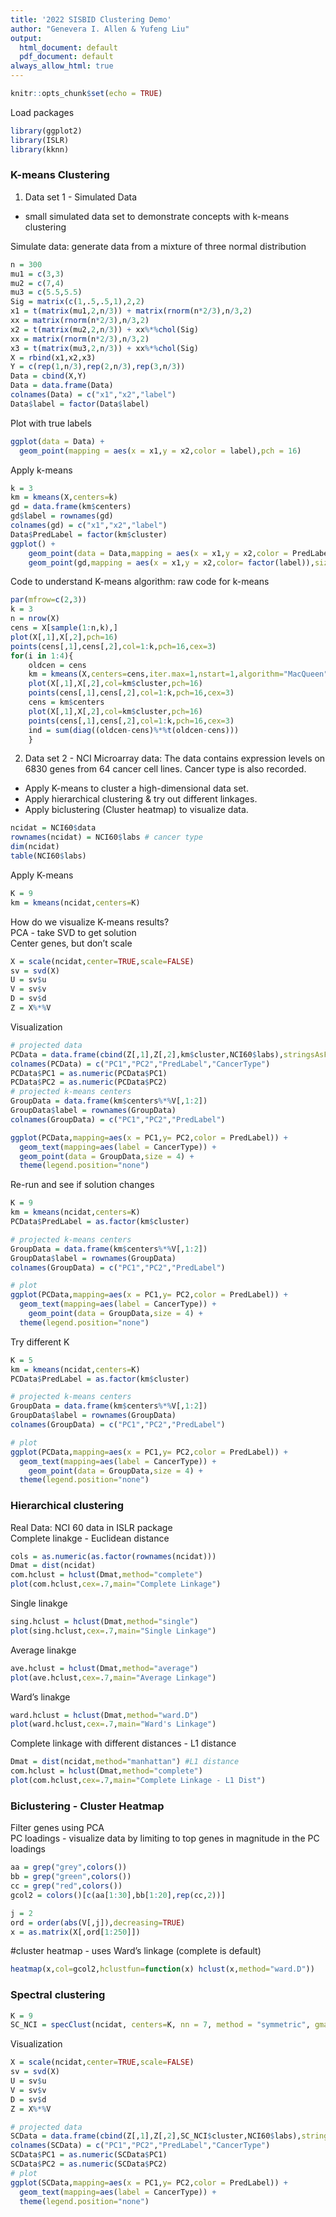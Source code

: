 ```yaml
---
title: '2022 SISBID Clustering Demo'
author: "Genevera I. Allen & Yufeng Liu"
output:
  html_document: default
  pdf_document: default
always_allow_html: true
---
```


```r
knitr::opts_chunk$set(echo = TRUE)
```

Load packages
```r
library(ggplot2)
library(ISLR)
library(kknn)
```


###  K-means Clustering
1. Data set 1 - Simulated Data
* small simulated data set to demonstrate concepts with k-means clustering

Simulate data: generate data from a mixture of three normal distribution
```r
n = 300
mu1 = c(3,3)
mu2 = c(7,4)
mu3 = c(5.5,5.5)
Sig = matrix(c(1,.5,.5,1),2,2)
x1 = t(matrix(mu1,2,n/3)) + matrix(rnorm(n*2/3),n/3,2)
xx = matrix(rnorm(n*2/3),n/3,2)
x2 = t(matrix(mu2,2,n/3)) + xx%*%chol(Sig)
xx = matrix(rnorm(n*2/3),n/3,2)
x3 = t(matrix(mu3,2,n/3)) + xx%*%chol(Sig)
X = rbind(x1,x2,x3)
Y = c(rep(1,n/3),rep(2,n/3),rep(3,n/3))
Data = cbind(X,Y)
Data = data.frame(Data)
colnames(Data) = c("x1","x2","label")
Data$label = factor(Data$label)
```

Plot with true labels
```r
ggplot(data = Data) + 
  geom_point(mapping = aes(x = x1,y = x2,color = label),pch = 16)
```

Apply k-means
```r
k = 3
km = kmeans(X,centers=k)
gd = data.frame(km$centers)
gd$label = rownames(gd)
colnames(gd) = c("x1","x2","label")
Data$PredLabel = factor(km$cluster)
ggplot() + 
    geom_point(data = Data,mapping = aes(x = x1,y = x2,color = PredLabel), pch = 16)  + 
    geom_point(gd,mapping = aes(x = x1,y = x2,color= factor(label)),size = 4) 
```

Code to understand K-means algorithm: raw code for k-means
```r

par(mfrow=c(2,3))
k = 3  
n = nrow(X)
cens = X[sample(1:n,k),]
plot(X[,1],X[,2],pch=16)
points(cens[,1],cens[,2],col=1:k,pch=16,cex=3)
for(i in 1:4){
    oldcen = cens
    km = kmeans(X,centers=cens,iter.max=1,nstart=1,algorithm="MacQueen")
    plot(X[,1],X[,2],col=km$cluster,pch=16)
    points(cens[,1],cens[,2],col=1:k,pch=16,cex=3)
    cens = km$centers
    plot(X[,1],X[,2],col=km$cluster,pch=16)
    points(cens[,1],cens[,2],col=1:k,pch=16,cex=3)
    ind = sum(diag((oldcen-cens)%*%t(oldcen-cens)))
    }

```


2. Data set 2 - NCI Microarray data: The data contains expression levels on 6830 genes from 64 cancer cell lines. Cancer type is also recorded.  
* Apply K-means to cluster a high-dimensional data set.  
* Apply hierarchical clustering & try out different linkages.  
* Apply biclustering (Cluster heatmap) to visualize data.   
```r
ncidat = NCI60$data
rownames(ncidat) = NCI60$labs # cancer type
dim(ncidat)
table(NCI60$labs)
```

Apply K-means
```r
K = 9
km = kmeans(ncidat,centers=K)
```

How do we visualize K-means results?  
PCA - take SVD to get solution  
Center genes, but don't scale
```r
X = scale(ncidat,center=TRUE,scale=FALSE)
sv = svd(X)
U = sv$u
V = sv$v
D = sv$d
Z = X%*%V
```

Visualization
```r
# projected data
PCData = data.frame(cbind(Z[,1],Z[,2],km$cluster,NCI60$labs),stringsAsFactors = FALSE)
colnames(PCData) = c("PC1","PC2","PredLabel","CancerType")
PCData$PC1 = as.numeric(PCData$PC1)
PCData$PC2 = as.numeric(PCData$PC2)
# projected k-means centers
GroupData = data.frame(km$centers%*%V[,1:2])
GroupData$label = rownames(GroupData)
colnames(GroupData) = c("PC1","PC2","PredLabel")
```


```r
ggplot(PCData,mapping=aes(x = PC1,y= PC2,color = PredLabel)) + 
  geom_text(mapping=aes(label = CancerType)) + 
  geom_point(data = GroupData,size = 4) + 
  theme(legend.position="none")
```

Re-run and see if solution changes
```r
K = 9
km = kmeans(ncidat,centers=K)
PCData$PredLabel = as.factor(km$cluster)

# projected k-means centers
GroupData = data.frame(km$centers%*%V[,1:2])
GroupData$label = rownames(GroupData)
colnames(GroupData) = c("PC1","PC2","PredLabel")

# plot
ggplot(PCData,mapping=aes(x = PC1,y= PC2,color = PredLabel)) + 
  geom_text(mapping=aes(label = CancerType)) + 
    geom_point(data = GroupData,size = 4) + 
  theme(legend.position="none")
```

Try different K
```r
K = 5
km = kmeans(ncidat,centers=K)
PCData$PredLabel = as.factor(km$cluster)

# projected k-means centers
GroupData = data.frame(km$centers%*%V[,1:2])
GroupData$label = rownames(GroupData)
colnames(GroupData) = c("PC1","PC2","PredLabel")

# plot
ggplot(PCData,mapping=aes(x = PC1,y= PC2,color = PredLabel)) + 
  geom_text(mapping=aes(label = CancerType)) + 
    geom_point(data = GroupData,size = 4) + 
  theme(legend.position="none")
```

### Hierarchical clustering    
Real Data: NCI 60 data in ISLR package  
Complete linakge - Euclidean distance
```r
cols = as.numeric(as.factor(rownames(ncidat)))
Dmat = dist(ncidat)
com.hclust = hclust(Dmat,method="complete")
plot(com.hclust,cex=.7,main="Complete Linkage")
```

Single linakge
```r
sing.hclust = hclust(Dmat,method="single")
plot(sing.hclust,cex=.7,main="Single Linkage")
```

Average linakge
```r
ave.hclust = hclust(Dmat,method="average")
plot(ave.hclust,cex=.7,main="Average Linkage")
```

Ward's linakge
```r
ward.hclust = hclust(Dmat,method="ward.D")
plot(ward.hclust,cex=.7,main="Ward's Linkage")
```

Complete linkage with different distances - L1 distance
```r
Dmat = dist(ncidat,method="manhattan") #L1 distance
com.hclust = hclust(Dmat,method="complete")
plot(com.hclust,cex=.7,main="Complete Linkage - L1 Dist")
```

### Biclustering - Cluster Heatmap  
Filter genes using PCA   
PC loadings - visualize data by limiting to top genes in magnitude in the PC loadings 
```r
aa = grep("grey",colors())
bb = grep("green",colors())
cc = grep("red",colors())
gcol2 = colors()[c(aa[1:30],bb[1:20],rep(cc,2))]

j = 2
ord = order(abs(V[,j]),decreasing=TRUE)
x = as.matrix(X[,ord[1:250]])
```

#cluster heatmap - uses Ward's linkage (complete is default)  
```r
heatmap(x,col=gcol2,hclustfun=function(x) hclust(x,method="ward.D"))
```


### Spectral clustering  
```r
K = 9
SC_NCI = specClust(ncidat, centers=K, nn = 7, method = "symmetric", gmax=NULL)
```

Visualization
```r
X = scale(ncidat,center=TRUE,scale=FALSE)
sv = svd(X)
U = sv$u
V = sv$v
D = sv$d
Z = X%*%V

# projected data
SCData = data.frame(cbind(Z[,1],Z[,2],SC_NCI$cluster,NCI60$labs),stringsAsFactors = FALSE)
colnames(SCData) = c("PC1","PC2","PredLabel","CancerType")
SCData$PC1 = as.numeric(SCData$PC1)
SCData$PC2 = as.numeric(SCData$PC2)
# plot
ggplot(SCData,mapping=aes(x = PC1,y= PC2,color = PredLabel)) + 
  geom_text(mapping=aes(label = CancerType)) + 
  theme(legend.position="none")
```



